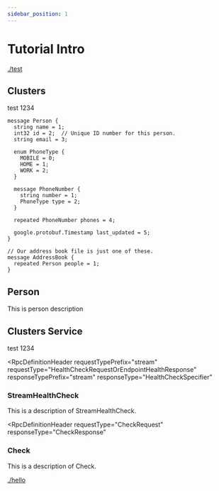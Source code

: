 ```yaml
---
sidebar_position: 1
---
```



# Tutorial Intro

<ReferenceWrapper>

<Description>

[./test](test)

</Description>

<Definition name="Clusters">

<DefinitionHeader name="message">

## Clusters

</DefinitionHeader>

test 1234

```protosaurus
message Person {
  string name = 1;
  int32 id = 2;  // Unique ID number for this person.
  string email = 3;

  enum PhoneType {
    MOBILE = 0;
    HOME = 1;
    WORK = 2;
  }

  message PhoneNumber {
    string number = 1;
    PhoneType type = 2;
  }

  repeated PhoneNumber phones = 4;

  google.protobuf.Timestamp last_updated = 5;
}

// Our address book file is just one of these.
message AddressBook {
  repeated Person people = 1;
}
```

</Definition>

<Definition name="Person">

<DefinitionHeader name="message">

## Person

</DefinitionHeader>

This is person description

</Definition>

<Definition name="Clusters Service">

<DefinitionHeader name="service">

## Clusters Service

</DefinitionHeader>

test 1234

<RpcDefinition>

<RpcDefinitionHeader 
  requestTypePrefix="stream" 
  requestType="HealthCheckRequestOrEndpointHealthResponse"
  responseTypePrefix="stream"
  responseType="HealthCheckSpecifier"
>

### StreamHealthCheck

</RpcDefinitionHeader>

<RpcDefinitionDescription>

This is a description of StreamHealthCheck.

</RpcDefinitionDescription>

</RpcDefinition>

<RpcDefinition>

<RpcDefinitionHeader 
  requestType="CheckRequest"
  responseType="CheckResponse"
>

### Check

</RpcDefinitionHeader>

<RpcDefinitionDescription>

This is a description of Check.

</RpcDefinitionDescription>

</RpcDefinition>

</Definition>

[./hello](hello)

</ReferenceWrapper>
